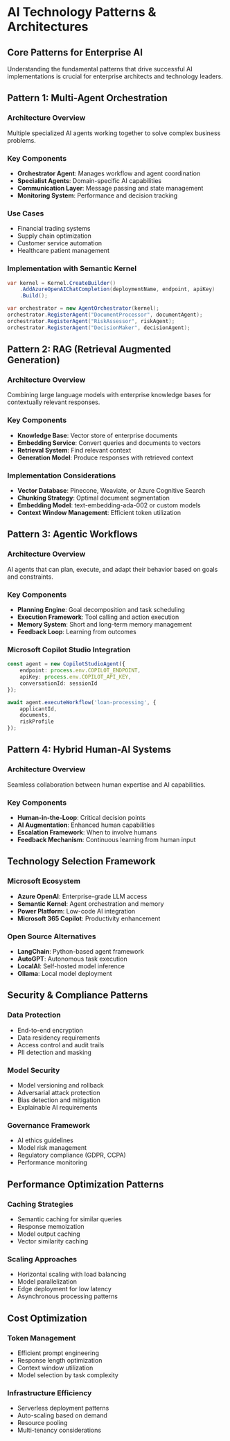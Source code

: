 # AI Technology Patterns & Architectures

## Core Patterns for Enterprise AI

Understanding the fundamental patterns that drive successful AI implementations is crucial for enterprise architects and technology leaders.

## Pattern 1: Multi-Agent Orchestration

### Architecture Overview
Multiple specialized AI agents working together to solve complex business problems.

### Key Components
- **Orchestrator Agent**: Manages workflow and agent coordination
- **Specialist Agents**: Domain-specific AI capabilities
- **Communication Layer**: Message passing and state management
- **Monitoring System**: Performance and decision tracking

### Use Cases
- Financial trading systems
- Supply chain optimization
- Customer service automation
- Healthcare patient management

### Implementation with Semantic Kernel
```csharp
var kernel = Kernel.CreateBuilder()
    .AddAzureOpenAIChatCompletion(deploymentName, endpoint, apiKey)
    .Build();

var orchestrator = new AgentOrchestrator(kernel);
orchestrator.RegisterAgent("DocumentProcessor", documentAgent);
orchestrator.RegisterAgent("RiskAssessor", riskAgent);
orchestrator.RegisterAgent("DecisionMaker", decisionAgent);
```

## Pattern 2: RAG (Retrieval Augmented Generation)

### Architecture Overview
Combining large language models with enterprise knowledge bases for contextually relevant responses.

### Key Components
- **Knowledge Base**: Vector store of enterprise documents
- **Embedding Service**: Convert queries and documents to vectors
- **Retrieval System**: Find relevant context
- **Generation Model**: Produce responses with retrieved context

### Implementation Considerations
- **Vector Database**: Pinecone, Weaviate, or Azure Cognitive Search
- **Chunking Strategy**: Optimal document segmentation
- **Embedding Model**: text-embedding-ada-002 or custom models
- **Context Window Management**: Efficient token utilization

## Pattern 3: Agentic Workflows

### Architecture Overview
AI agents that can plan, execute, and adapt their behavior based on goals and constraints.

### Key Components
- **Planning Engine**: Goal decomposition and task scheduling
- **Execution Framework**: Tool calling and action execution
- **Memory System**: Short and long-term memory management
- **Feedback Loop**: Learning from outcomes

### Microsoft Copilot Studio Integration
```typescript
const agent = new CopilotStudioAgent({
    endpoint: process.env.COPILOT_ENDPOINT,
    apiKey: process.env.COPILOT_API_KEY,
    conversationId: sessionId
});

await agent.executeWorkflow('loan-processing', {
    applicantId,
    documents,
    riskProfile
});
```

## Pattern 4: Hybrid Human-AI Systems

### Architecture Overview
Seamless collaboration between human expertise and AI capabilities.

### Key Components
- **Human-in-the-Loop**: Critical decision points
- **AI Augmentation**: Enhanced human capabilities
- **Escalation Framework**: When to involve humans
- **Feedback Mechanism**: Continuous learning from human input

## Technology Selection Framework

### Microsoft Ecosystem
- **Azure OpenAI**: Enterprise-grade LLM access
- **Semantic Kernel**: Agent orchestration and memory
- **Power Platform**: Low-code AI integration
- **Microsoft 365 Copilot**: Productivity enhancement

### Open Source Alternatives
- **LangChain**: Python-based agent framework
- **AutoGPT**: Autonomous task execution
- **LocalAI**: Self-hosted model inference
- **Ollama**: Local model deployment

## Security & Compliance Patterns

### Data Protection
- End-to-end encryption
- Data residency requirements
- Access control and audit trails
- PII detection and masking

### Model Security
- Model versioning and rollback
- Adversarial attack protection
- Bias detection and mitigation
- Explainable AI requirements

### Governance Framework
- AI ethics guidelines
- Model risk management
- Regulatory compliance (GDPR, CCPA)
- Performance monitoring

## Performance Optimization Patterns

### Caching Strategies
- Semantic caching for similar queries
- Response memoization
- Model output caching
- Vector similarity caching

### Scaling Approaches
- Horizontal scaling with load balancing
- Model parallelization
- Edge deployment for low latency
- Asynchronous processing patterns

## Cost Optimization

### Token Management
- Efficient prompt engineering
- Response length optimization
- Context window utilization
- Model selection by task complexity

### Infrastructure Efficiency
- Serverless deployment patterns
- Auto-scaling based on demand
- Resource pooling
- Multi-tenancy considerations